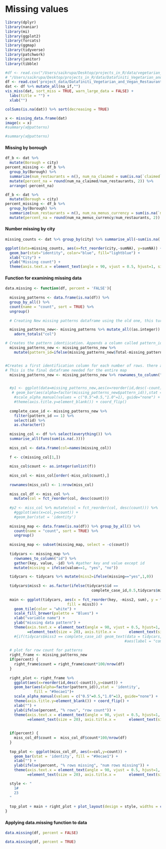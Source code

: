 # Missing values

```r
library(dplyr)
library(naniar)
library(mi)
library(ggplot2)
library(forcats)
library(ggmap)
library(tidyverse)
library(patchwork)
library(janitor)
library(tibble)
```

```r
#df <- read.csv("/Users/saikrupa/Desktop/projects_in_R/data/vegetarian_restaurants_US_datafiniti.csv")
# "/Users/saikrupa/Desktop/projects_in_R/data/Datafiniti_Vegetarian_and_Vegan_Restaurants.csv"
df <- read.csv('project_data/Datafiniti_Vegetarian_and_Vegan_Restaurants.csv')
dat <- df %>% mutate_all(na_if,"")
vis_miss(dat, sort_miss = TRUE, warn_large_data = FALSE) +
  labs(title = "") +
  xlab("")
```

```r
colSums(is.na(dat)) %>% sort(decreasing = TRUE)
```

```r
x <- missing_data.frame(dat)
image(x = x)
#summary(x@patterns)
```

```r
#summary(x@patterns)
```

#### Missing by borough
```r
df_b <- dat %>% 
  mutate(Borough = city)
percent_missing <- df_b %>% 
  group_by(Borough) %>% 
  summarize(num_restaurants = n(), num_na_claimed = sum(is.na(`claimed`))) %>% 
  mutate(percent_na = round(num_na_claimed/num_restaurants, 2)) %>% 
  arrange(-percent_na)
```
```r
df_b <- dat %>% 
  mutate(Borough = city)
percent_missing <- df_b %>% 
  group_by(Borough) %>% 
  summarize(num_restaurants = n(), num_na_menus_currency = sum(is.na(`menus.currency`))) %>%
  mutate(percent_na = round(num_na_menus_currency/num_restaurants, 2)) %>% arrange(-percent_na)
```

#### Number missing by city

```r
missing_counts <- dat %>% group_by(city) %>% summarise_all(~sum(is.na(.))) %>% transmute(city, sumNA = rowSums(.[-1]))
```

```r
ggplot(data=missing_counts, aes(x=fct_reorder(city,-sumNA), y=sumNA)) + 
  geom_bar(stat="identity", color="blue", fill="lightblue") + 
  xlab("City") +
  ylab("Missing count") + 
  theme(axis.text.x = element_text(angle = 90, vjust = 0.5, hjust=1, size = 25), axis.text.y = element_text(vjust = 0.5, hjust=1, size = 25), axis.title.y =element_text(size = 25), axis.title.x =      element_text(size = 25))
```

#### Function for examining missing data 

```r
data.missing <- function(df, percent = 'FALSE'){
  
  missing_patterns <- data.frame(is.na(df)) %>%
  group_by_all() %>%
  count(name = "count", sort = TRUE) %>%
  ungroup()
  
  # Creating New missing patterns dataframe using the old one, this turns the TRUE/FALSE missing data into 1's and 0s. The adorn_totals("col") makes it so that a toal column for the sum of missing patterns in each row is appended to the entire dataframe. 

  missing_patterns_new<- missing_patterns %>% mutate_all((as.integer)) %>%
    adorn_totals("col")

# Creates the pattern identiication. Appends a column called pattern_id that assigns a 0, 0,5, or 1 given the total number missing patterns - the count of missing patterns for each row. This will help in the colors of the overall map
  missing_patterns_new <- missing_patterns_new %>%
    mutate(pattern_id=ifelse(missing_patterns_new$Total-missing_patterns_new$count==0,1,0.5))


#Creates a first identification column for each number of rows. there are 9 rows
# This is the final dataframe needed for the entire map
  missing_patterns_new <- missing_patterns_new %>% rownames_to_column("id")


  #p1 <- ggplot(data=missing_patterns_new,aes(x=reorder(id,desc(-count)),y=count)) +
   # geom_bar(aes(alpha=factor(missing_patterns_new$pattern_id)),stat = 'identity')+
    #scale_alpha_manual(values = c("0.5"=0.5,"1.0"=1), guide="none") +
    #theme(axis.title.y=element_blank()) + coord_flip() 
  
  complete_case_id <- missing_patterns_new %>% 
    filter(pattern_id == 1) %>% 
    select(id) %>% 
    as.character()
  
  missing_col <- df %>% select(everything()) %>%
  summarise_all(funs(sum(is.na(.))))
  
  miss_col <- data.frame(col=names(missing_col))
  
  f <- c(missing_col[1,])
  
  miss_col$count <- as.integer(unlist(f))
  
  miss_col <- miss_col[order(-miss_col$count),]
  
  rownames(miss_col) <- 1:nrow(miss_col)
  
  miss_col_df <- miss_col %>%
    mutate(col = fct_reorder(col, desc(count)))
  
  #p2 <- miss_col %>% mutate(col = fct_reorder(col, desc(count))) %>%
    #ggplot(aes(x=col,y=count)) + 
    #geom_bar(stat = 'identity')
  
  missing_map <- data.frame(is.na(df)) %>% group_by_all() %>%
    count(name = "count", sort = TRUE) %>%
    ungroup()
  
  missing_map <- subset(missing_map, select = -c(count))
  
  tidycars <- missing_map %>% 
    rownames_to_column("id") %>% 
    gather(key, value, -id) %>% #gather key and value except id
    mutate(missing = ifelse(value==1, "yes", "no"))

  tidycars <- tidycars %>% mutate(miss2=ifelse(missing=="yes",1,0))
  
  tidycars$miss3 <- as.factor(ifelse(tidycars$id ==
                                       complete_case_id,0.5,tidycars$miss2))
  
  main <- ggplot(tidycars, aes(x = fct_reorder(key, -miss2, sum), y = fct_rev(id),
                            fill = miss3)) +
    geom_tile(color = "white") +
    scale_fill_brewer(palette = "Blues") +
    xlab("variable name") +
    ylab("missing data pattern") +
    theme(axis.text.x = element_text(angle = 90, vjust = 0.5, hjust=1, size = 20), axis.text.y = element_text(vjust = 0.5, hjust=1, size = 20), axis.title.y
          =element_text(size = 20), axis.title.x =      element_text(size = 20))
    #{if(tidycars$miss3 == complete_case_id) geom_text(data = tidycars,
                                                      #aes(label = "complete cases"))}
  
  # plot for row count for patterns 
  right_frame <- missing_patterns_new
  if(percent) {
    right_frame$count = right_frame$count*100/nrow(df)
  }
  
  right_plot <- right_frame %>%
    ggplot(aes(x=reorder(id,desc(-count)),y=count)) +
    geom_bar(aes(alpha=factor(pattern_id)),stat = 'identity',
             fill = "#9ecae1")+
    scale_alpha_manual(values = c("0.5"=0.5,"1.0"=1), guide="none") +
    theme(axis.title.y=element_blank()) + coord_flip() +
    xlab("") +
    ylab(ifelse(percent, "% rows", "row count")) + 
    theme(axis.text.x = element_text(angle = 90, vjust = 0.5, hjust=1, size = 20), axis.text.y = element_text(vjust = 0.5, hjust=1, size = 20), axis.title.y
          =element_text(size = 20), axis.title.x =      element_text(size = 20))
    
  
  if(percent) {
    miss_col_df$count =  miss_col_df$count*100/nrow(df)
  }
  
  top_plot <- ggplot(miss_col_df, aes(x=col,y=count)) + 
    geom_bar(stat = 'identity', fill = "#9ecae1") +
    xlab("") +
    ylab(ifelse(percent, "% rows missing", "num rows missing")) +
    theme(axis.text.x = element_text(angle = 90, vjust = 0.5, hjust=1, size = 20), axis.text.y = element_text(vjust = 0.5, hjust=1, size = 20), axis.title.y
          =element_text(size = 20), axis.title.x =      element_text(size = 20))

  style <- "
    1#
    23
  "
  
  top_plot + main + right_plot + plot_layout(design = style, widths = c(3,1), heights = c(1,3))
}
```

#### Applying data.missing function to data

```r

data.missing(df, percent = FALSE)

```

```r

data.missing(df, percent = TRUE)

```
